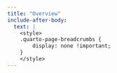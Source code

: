 ```yaml
---
title: "Overview"
include-after-body: 
  text: |
    <style>
    .quarto-page-breadcrumbs {
        display: none !important;
    }
    </style>
---
```

